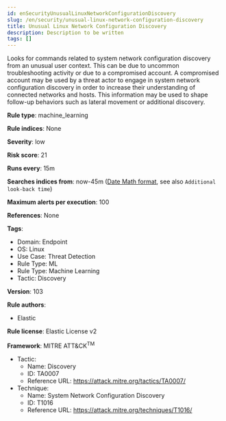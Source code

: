 ```yaml
---
id: enSecurityUnusualLinuxNetworkConfigurationDiscovery
slug: /en/security/unusual-linux-network-configuration-discovery
title: Unusual Linux Network Configuration Discovery
description: Description to be written
tags: []
---
```


<div id="unusual-linux-network-configuration-discovery"></div>

Looks for commands related to system network configuration discovery from an unusual user context. This can be due to uncommon troubleshooting activity or due to a compromised account. A compromised account may be used by a threat actor to engage in system network configuration discovery in order to increase their understanding of connected networks and hosts. This information may be used to shape follow-up behaviors such as lateral movement or additional discovery.

**Rule type**: machine_learning

**Rule indices**: None

**Severity**: low

**Risk score**: 21

**Runs every**: 15m

**Searches indices from**: now-45m ([Date Math format](((ref))/common-options.html#date-math), see also <DocLink id="enSecurityRulesUiCreate" section="set-the-rules-schedule">`Additional look-back time`</DocLink>)

**Maximum alerts per execution**: 100

**References**: None

**Tags**: 

* Domain: Endpoint
* OS: Linux
* Use Case: Threat Detection
* Rule Type: ML
* Rule Type: Machine Learning
* Tactic: Discovery

**Version**: 103

**Rule authors**: 

* Elastic

**Rule license**: Elastic License v2

**Framework**: MITRE ATT&CK<sup>TM</sup>

* Tactic:
    * Name: Discovery
    * ID: TA0007
    * Reference URL: https://attack.mitre.org/tactics/TA0007/
* Technique:
    * Name: System Network Configuration Discovery
    * ID: T1016
    * Reference URL: https://attack.mitre.org/techniques/T1016/

